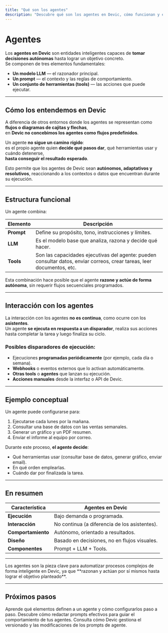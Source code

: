 ```yaml
---
title: "Qué son los agentes"
description: "Descubre qué son los agentes en Devic, cómo funcionan y en qué se diferencian de los flujos tradicionales."
---
```


# Agentes

Los **agentes en Devic** son entidades inteligentes capaces de **tomar decisiones autónomas** hasta lograr un objetivo concreto.  
Se componen de tres elementos fundamentales:

- **Un modelo LLM** — el razonador principal.  
- **Un prompt** — el contexto y las reglas de comportamiento.  
- **Un conjunto de herramientas (tools)** — las acciones que puede ejecutar.

---

## Cómo los entendemos en Devic

A diferencia de otros entornos donde los agentes se representan como **flujos o diagramas de cajitas y flechas**,  
en **Devic no concebimos los agentes como flujos predefinidos**.  

Un agente **no sigue un camino rígido**:  
es el propio agente quien **decide qué pasos dar**, qué herramientas usar y cuándo detenerse,  
**hasta conseguir el resultado esperado**.

Esto permite que los agentes de Devic sean **autónomos, adaptativos y resolutivos**, reaccionando a los contextos o datos que encuentran durante su ejecución.

---

## Estructura funcional

Un agente combina:

| Elemento | Descripción |
|-----------|-------------|
| **Prompt** | Define su propósito, tono, instrucciones y límites. |
| **LLM** | Es el modelo base que analiza, razona y decide qué hacer. |
| **Tools** | Son las capacidades ejecutivas del agente: pueden consultar datos, enviar correos, crear tareas, leer documentos, etc. |

Esta combinación hace posible que el agente **razone y actúe de forma autónoma**, sin requerir flujos secuenciales programados.

---

## Interacción con los agentes

La interacción con los agentes **no es continua**, como ocurre con los **asistentes**.  
Un agente **se ejecuta en respuesta a un disparador**, realiza sus acciones hasta completar la tarea y luego finaliza su ciclo.

### Posibles disparadores de ejecución:
- Ejecuciones **programadas periódicamente** (por ejemplo, cada día o semana).  
- **Webhooks** o eventos externos que lo activan automáticamente.  
- **Otras tools** o **agentes** que lanzan su ejecución.  
- **Acciones manuales** desde la interfaz o API de Devic.

---

## Ejemplo conceptual

Un agente puede configurarse para:
1. Ejecutarse cada lunes por la mañana.  
2. Consultar una base de datos con las ventas semanales.  
3. Generar un gráfico y un PDF resumen.  
4. Enviar el informe al equipo por correo.

Durante este proceso, **el agente decide**:
- Qué herramientas usar (consultar base de datos, generar gráfico, enviar email).  
- En qué orden emplearlas.  
- Cuándo dar por finalizada la tarea.

---

## En resumen

| Característica | Agentes en Devic |
|-----------------|------------------|
| **Ejecución** | Bajo demanda o programada. |
| **Interacción** | No continua (a diferencia de los asistentes). |
| **Comportamiento** | Autónomo, orientado a resultados. |
| **Diseño** | Basado en decisiones, no en flujos visuales. |
| **Componentes** | Prompt + LLM + Tools. |

---

<Note>
Los agentes son la pieza clave para automatizar procesos complejos de forma inteligente en Devic, ya que **razonan y actúan por sí mismos hasta lograr el objetivo planteado**.
</Note>

---

## Próximos pasos

<CardGroup cols={2}>
  <Card title="Lanza tu primer agente" icon="boxes" href="./lanza-tu-primer-agente">
    Aprende qué elementos definen a un agente y cómo configurarlos paso a paso.
  </Card>
  <Card title="Prompt de agente" icon="terminal" href="./prompt">
    Descubre cómo redactar prompts efectivos para guiar el comportamiento de tus agentes.
  </Card>
  <Card title="Histórico y versionado de prompts" icon="history" href="./historico-prompts">
    Consulta cómo Devic gestiona el versionado y las modificaciones de los prompts de agente.
  </Card>
</CardGroup>
